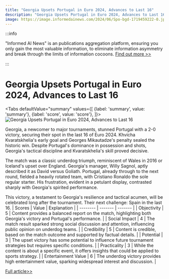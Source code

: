 ```yaml
---
title: "Georgia Upsets Portugal in Euro 2024, Advances to Last 16"
description: "Georgia Upsets Portugal in Euro 2024, Advances to Last 16"
image: https://image.informedainews.com/2024/06/Spo-bgd-1719459222-0.jpg
---
```



:::info

"Informed AI News" is an publications aggregation platform, ensuring you only gain the most valuable information, to eliminate information asymmetry and break through the limits of information cocoons.  [Find out more >>](/)

:::

# Georgia Upsets Portugal in Euro 2024, Advances to Last 16


<Tabs
	defaultValue="summary"
	values={[
	{label: 'summary', value: 'summary'},
	{label: 'score', value: 'score'},
]}>
<TabItem value="summary">
<img
  src="https://image.informedainews.com/2024/06/Spo-bgd-1719459222-0.jpg"
  alt="Georgia Upsets Portugal in Euro 2024, Advances to Last 16"
/>



Georgia, a newcomer to major tournaments, stunned Portugal with a 2-0 victory, securing their spot in the last 16 of Euro 2024. Khvicha Kvaratskhelia's early goal and Georges Mikautadze's penalty sealed the historic win. Despite Portugal's dominance in possession and shots, Georgia's tactical discipline and Kvaratskhelia's skill proved decisive.

The match was a classic underdog triumph, reminiscent of Wales in 2016 or Iceland's upset over England. Georgia's manager, Willy Sagnol, aptly described it as David versus Goliath. Portugal, already through to the next round, fielded a heavily rotated team, with Cristiano Ronaldo the sole regular starter. His frustration, evident in a petulant display, contrasted sharply with Georgia's spirited performance.

This victory, a testament to Georgia's resilience and tactical acumen, will be celebrated long after the tournament. Their next challenge: Spain in the last 16.
</TabItem>
<TabItem value="score">
	| Scores     | Value   | Explanation |
	| -------- | ------- | ------- |
	| Objectivity  | 5    | Content provides a balanced report on the match, highlighting both Georgia's victory and Portugal's performance.    |
	| Social Impact | 4     | The match result sparked strong social discussion and attention, influencing public opinion on underdog teams.    |
	| Credibility    | 5    | Content is credible, based on the match outcome and supported by factual details.    |
	| Potential    | 3    | The upset victory has some potential to influence future tournament strategies but requires specific conditions.    |
	| Practicality    | 3    | While the content is about a specific event, it offers insights that could be applied to sports strategy.    |
	| Entertainment Value    | 6    | The underdog victory provides high entertainment value, sparking widespread interest and discussion.    |
</TabItem>
</Tabs>

[Full article>>](https://www.theguardian.com/football/article/2024/jun/26/georgia-portugal-euro-2024-match-report)

